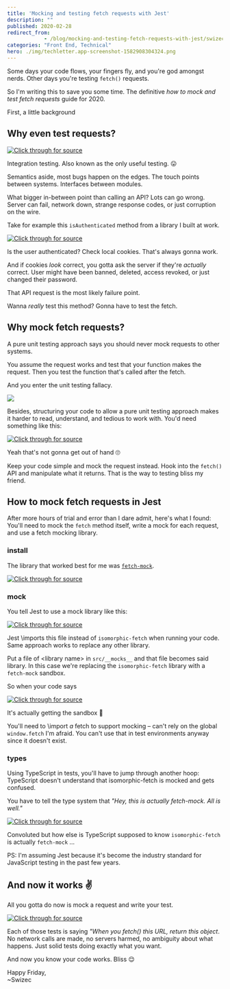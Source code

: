 ```yaml
---
title: 'Mocking and testing fetch requests with Jest'
description: ""
published: 2020-02-28
redirect_from: 
            - /blog/mocking-and-testing-fetch-requests-with-jest/swizec/9338
categories: "Front End, Technical"
hero: ./img/techletter.app-screenshot-1582908304324.png
---
```

Some days your code flows, your fingers fly, and you're god amongst nerds. Other days you're testing `fetch()` requests.





So I'm writing this to save you some time. The definitive _how to mock and test fetch requests_ guide for 2020.



First, a little background



## Why even test requests?





[![Click through for source](./img/techletter.app-screenshot-1582908304324.png)](https://twitter.com/rauchg/status/807626710350839808)





Integration testing. Also known as the only useful testing. 😛



Semantics aside, most bugs happen on the edges. The touch points between systems. Interfaces between modules.



What bigger in-between point than calling an API? Lots can go wrong. Server can fail, network down, strange response codes, or just corruption on the wire.



Take for example this `isAuthenticated` method from a library I built at work.



[![Click through for source](./img/techletter.app-screenshot-1582908305341.png)](https://carbon.now.sh/?bg=rgba(255,255,255,1)&t=seti&l=typescript&ds=true&wc=true&wa=true&pv=48px&ph=32px&ln=false&code=async%20isAuthenticated()%3A%20Promise%3Cboolean%3E%20%7B%0A%20%20%20%20const%20expiresAt%20%3D%20new%20Date(%0A%20%20%20%20%20%20%20%20%20%20%20%20Cookies.get(%60%24%7BCOOKIE_PREFIX%7D-expires-at%60)%20%7C%7C%200%0A%20%20%20%20%20%20%20%20)%2C%0A%20%20%20%20%20%20%20%20userId%20%3D%20this.getUserId()%3B%0A%0A%20%20%20%20if%20(!userId%20%7C%7C%20new%20Date()%20%3E%3D%20expiresAt)%20%7B%0A%20%20%20%20%20%20%20%20%2F%2F%20we%20locally%20know%20you%20aren't%20authenticated%0A%20%20%20%20%20%20%20%20return%20false%3B%0A%20%20%20%20%7D%0A%0A%20%20%20%20return%20this.authorizeWithServer()%3B%0A%7D)



Is the user authenticated? Check local cookies. That's always gonna work.



And if cookies _look_ correct, you gotta ask the server if they're _actually_ correct. User might have been banned, deleted, access revoked, or just changed their password.



That API request is the most likely failure point.



Wanna _really_ test this method? Gonna have to test the fetch.



## Why mock fetch requests?



A pure unit testing approach says you should never mock requests to other systems.



You assume the request works and test that your function makes the request. Then you test the function that's called after the fetch.



And you enter the unit testing fallacy.



![](./img/media-Q0Mpd9MWuERyg-giphy.gif)



Besides, structuring your code to allow a pure unit testing approach makes it harder to read, understand, and tedious to work with. You'd need something like this:



[![Click through for source](./img/techletter.app-screenshot-1582908305216.png)](https://carbon.now.sh/?bg=rgba(255,255,255,1)&t=seti&l=typescript&ds=true&wc=true&wa=true&pv=48px&ph=32px&ln=false&code=private%20async%20authorizeWithServer()%20%7B%0A%20%20%20%20%2F%2F%20you%20*might*%20be%20authenticated%2C%20we%20have%20to%20check%20with%20the%20server%0A%20%20%20%20const%20response%20%3D%20fetch(%22localhost%3A3000%2Fapi%2Fuser%2Fauthorize%22)%3B%0A%20%20%20%20%0A%20%20%20%20this.parseAuthorizeWithServerResult(response)%0A%7D%0A%0Aprivate%20async%20parseAuthorizeWithServerResult(response)%20%7B%0A%20%20%20%20%2F%2F%20do%20stuff%0A%7D)



Yeah that's not gonna get out of hand 🙄



Keep your code simple and mock the request instead. Hook into the `fetch()` API and manipulate what it returns. That is the way to testing bliss my friend.



## How to mock fetch requests in Jest



After more hours of trial and error than I dare admit, here's what I found: You'll need to mock the `fetch` method itself, write a mock for each request, and use a fetch mocking library.



### install



The library that worked best for me was [`fetch-mock`](https://github.com/wheresrhys/fetch-mock).



[![Click through for source](./img/techletter.app-screenshot-1582908305188.png)](https://carbon.now.sh/?bg=rgba(255,255,255,1)&t=seti&l=shell&ds=true&wc=true&wa=true&pv=48px&ph=32px&ln=false&code=yarn%20add%20--dev%20fetch-mock)



### mock



You tell Jest to use a mock library like this:



[![Click through for source](./img/techletter.app-screenshot-1582908305230.png)](https://carbon.now.sh/?bg=rgba(255,255,255,1)&t=seti&l=typescript&ds=true&wc=true&wa=true&pv=48px&ph=32px&ln=false&code=%2F%2F%20src%2F__mocks__%2Fisomorphic-fetch.js%0A%0Aconst%20fetchMock%20%3D%20require(%22fetch-mock%22)%3B%0A%0Aconst%20fetch%20%3D%20fetchMock.sandbox()%3B%0Amodule.exports%20%3D%20fetch%3B)



Jest \\imports this file instead of `isomorphic-fetch` when running your code. Same approach works to replace any other library.



Put a file of &lt;library name> in `src/__mocks__` and that file becomes said library. In this case we're replacing the `isomorphic-fetch` library with a `fetch-mock` sandbox.



So when your code says



[![Click through for source](./img/techletter.app-screenshot-1582908305371.png)](https://carbon.now.sh/?bg=rgba(255,255,255,1)&t=seti&l=typescript&ds=true&wc=true&wa=true&pv=48px&ph=32px&ln=false&code=\import%20fetch%20from%20'isomorphic-fetch')



It's actually getting the sandbox 🤘



You'll need to \\import _a_ fetch to support mocking – can't rely on the global `window.fetch` I'm afraid. You can't use that in test environments anyway since it doesn't exist.



### types



Using TypeScript in tests, you'll have to jump through another hoop: TypeScript doesn't understand that isomorphic-fetch is mocked and gets confused.



You have to tell the type system that _"Hey, this is actually fetch-mock. All is well."_



[![Click through for source](./img/techletter.app-screenshot-1582908305261.png)](https://carbon.now.sh/?bg=rgba(255,255,255,1)&t=seti&l=null&ds=true&wc=true&wa=true&pv=48px&ph=32px&ln=false&code=%2F%2F%20src%2F__tests__%2FAuthHelper.spec.ts%0A%0A\import%20_fetchMock%20from%20'isomorphic-fetch'%20%2F%2F%20\imports%20the%20sandbox%0Atype%20FetchMock%20%3D%20\import('fetch-mock')%20%2F%2F%20\imports%20type%20info%0A%0Aconst%20fetchMock%20%3D%20_fetchMock%20as%20FetchMock%20%2F%2F%20casts%20as%20correct%20type)



Convoluted but how else is TypeScript supposed to know `isomorphic-fetch` is actually `fetch-mock` ...



PS: I'm assuming Jest because it's become the industry standard for JavaScript testing in the past few years.



## And now it works ✌️



All you gotta do now is mock a request and write your test.



[![Click through for source](./img/techletter.app-screenshot-1582908305311.png)](https://carbon.now.sh/?bg=rgba(255,255,255,1)&t=seti&l=typescript&ds=true&wc=true&wa=true&pv=48px&ph=32px&ln=false&code=%2F%2F%20src%2F__tests__%2FAuthHelper.spec.ts%0A%0Adescribe(%22isAuthenticated%22%2C%20()%20%3D%3E%20%7B%0A%09%2F%2F%20resets%20your%20mocks%20so%20tests%20don't%20bleed%20into%20each%20other%0A%09afterEach(()%20%3D%3E%20%7B%0A%20%20%20%20fetchMock.restore()%3B%0A%20%20%20%20fetchMock.reset()%3B%0A%09%7D)%3B%0A%09%0A%09it(%22is%20true%20on%20server%20success%22%2C%20async%20()%20%3D%3E%20%7B%0A%09%09fetchMock.mock(%22http%3A%2F%2Flocalhost%3A3000%2Fapi%2Fuser%2Fauthorize%22%2C%20%7B%0A%09%09%09status%3A%20200%2C%0A%09%09%09body%3A%20%7B%20success%3A%20true%20%7D%0A%09%09%7D)%3B%0A%09%09%0A%09%09expect(await%20AuthHelper.isAuthenticated()).toBe(true)%3B%0A%09%7D)%3B%0A%09%0A%E2%80%8C%09it(%22is%20false%20on%20server%20unauthenticated%22%2C%20async%20()%20%3D%3E%20%7B%0A%09%09fetchMock.mock(%22http%3A%2F%2Flocalhost%3A3000%2Fapi%2Fuser%2Fauthorize%22%2C%20%7B%0A%09%09%09status%3A%20401%2C%0A%09%09%09body%3A%20%7B%20success%3A%20false%20%7D%0A%09%09%7D)%3B%0A%09%09%0A%09%09expect(await%20AuthHelper.isAuthenticated()).toBe(false)%3B%0A%09%7D)%3B%0A%7D))



Each of those tests is saying _"When you fetch() this URL, return this object_. No network calls are made, no servers harmed, no ambiguity about what happens. Just solid tests doing exactly what you want.



And now you know your code works. Bliss 😌



Happy Friday,  
~Swizec